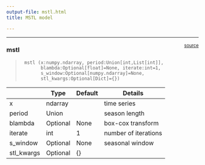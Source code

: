 ```yaml
---
output-file: mstl.html
title: MSTL model

---
```


------------------------------------------------------------------------

<a
href="https://github.com/Nixtla/statsforecast/blob/main/statsforecast/mstl.py#L14"
target="_blank" style="float:right; font-size:smaller">source</a>

### mstl

> ``` text
>  mstl (x:numpy.ndarray, period:Union[int,List[int]],
>        blambda:Optional[float]=None, iterate:int=1,
>        s_window:Optional[numpy.ndarray]=None,
>        stl_kwargs:Optional[Dict]={})
> ```

|            | **Type** | **Default** | **Details**          |
|------------|----------|-------------|----------------------|
| x          | ndarray  |             | time series          |
| period     | Union    |             | season length        |
| blambda    | Optional | None        | box-cox transform    |
| iterate    | int      | 1           | number of iterations |
| s_window   | Optional | None        | seasonal window      |
| stl_kwargs | Optional | {}          |                      |

